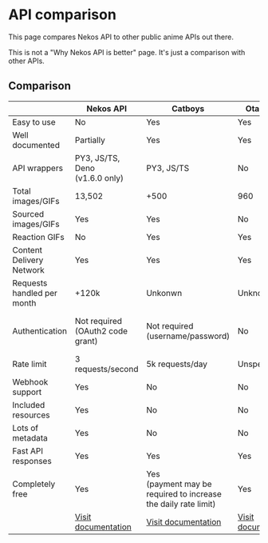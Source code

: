 
# API comparison

This page compares Nekos API to other public anime APIs out there.

<Callout type="info">
    This is not a "Why Nekos API is better" page. It's just a comparison with
    other APIs.
</Callout>

## Comparison

|                            | Nekos API                                   | Catboys                                                            | OtakuGIFs                                    | Nekos.best                                     | Waifu.im                                          |
| -------------------------- | ------------------------------------------- | ------------------------------------------------------------------ | -------------------------------------------- | ---------------------------------------------- | ------------------------------------------------- |
| Easy to use                | No                                          | Yes                                                                | Yes                                          | Yes                                            | Yes                                               |
| Well documented            | Partially                                   | Yes                                                                | Yes                                          | Yes                                            | Yes                                               |
| API wrappers               | PY3, JS/TS, Deno<br/>(v1.6.0 only)          | PY3, JS/TS                                                         | No                                           | PY3, JS/TS                                     | PY3, C#                                           |
| Total images/GIFs          | 13,502                                      | +500                                                               | 960                                          | 2,808                                          | 4,489                                             |
| Sourced images/GIFs        | Yes                                         | Yes                                                                | No                                           | Yes                                            | Yes                                               |
| Reaction GIFs              | No                                          | Yes                                                                | Yes                                          | Yes                                            | No                                                |
| Content Delivery Network   | Yes                                         | Yes                                                                | Yes                                          | No                                             | Yes                                               |
| Requests handled per month | +120k                                       | Unkonwn                                                            | Unknown                                      | +500k                                          | +28.4M (total since launch)                       |
| Authentication             | Not required<br/>(OAuth2 code grant)        | Not required<br/>(username/password)                               | No                                           | No                                             | Yes (Authorization prompt/API token)              |
| Rate limit                 | 3 requests/second                           | 5k requests/day                                                    | Unspecified                                  | Unspecified                                    | 5 requests/second                                 |
| Webhook support            | Yes                                         | No                                                                 | No                                           | No                                             | No                                                |
| Included resources         | Yes                                         | No                                                                 | No                                           | No                                             | No                                                |
| Lots of metadata           | Yes                                         | No                                                                 | No                                           | No                                             | Yes                                               |
| Fast API responses         | Yes                                         | Yes                                                                | Yes                                          | Yes                                            | Yes                                               |
| Completely free            | Yes                                         | Yes<br/>(payment may be required to increase the daily rate limit) | Yes                                          | Yes                                            | Yes                                               |
|                            | [Visit documentation](https://nekosapi.com) | [Visit documentation](https://api.catboys.com)                     | [Visit documentation](https://otakugifs.xyz) | [Visit documentation](https://docs.nekos.best) | [Visit documentation](https://www.waifu.im/docs/) |
